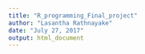 ```yaml
---
title: "R_programming_Final_project"
author: "Lasantha Rathnayake"
date: "July 27, 2017"
output: html_document
---
```

